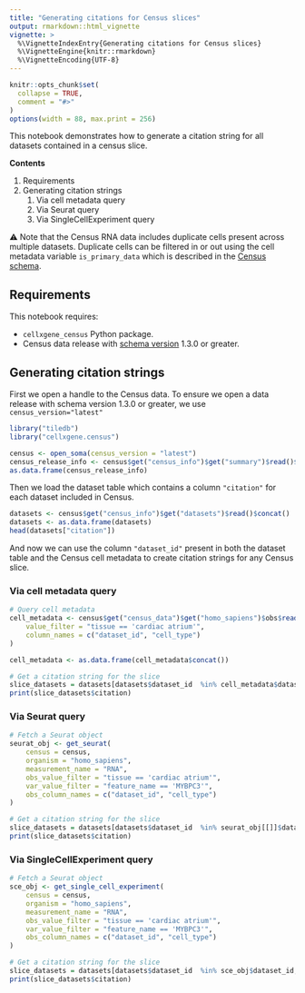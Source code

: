 ```yaml
---
title: "Generating citations for Census slices"
output: rmarkdown::html_vignette
vignette: >
  %\VignetteIndexEntry{Generating citations for Census slices}
  %\VignetteEngine{knitr::rmarkdown}
  %\VignetteEncoding{UTF-8}
---
```


```r
knitr::opts_chunk$set(
  collapse = TRUE,
  comment = "#>"
)
options(width = 88, max.print = 256)
```

This notebook demonstrates how to generate a citation string for all datasets contained in a census slice.

**Contents**

1. Requirements
2. Generating citation strings
   1. Via cell metadata query
   2. Via Seurat query
   3. Via SingleCellExperiment query

⚠️ Note that the Census RNA data includes duplicate cells present across multiple datasets. Duplicate cells can be filtered in or out using the cell metadata variable `is_primary_data` which is described in the [Census schema](https://github.com/chanzuckerberg/cellxgene-census/blob/main/docs/cellxgene_census_schema.md#repeated-data).

## Requirements

This notebook requires:

- `cellxgene_census` Python package.
- Census data release with [schema version](https://github.com/chanzuckerberg/cellxgene-census/blob/main/docs/cellxgene_census_schema.md) 1.3.0 or greater.

## Generating citation strings

First we open a handle to the Census data. To ensure we open a data release with schema version 1.3.0 or greater, we use `census_version="latest"`

```r
library("tiledb")
library("cellxgene.census")

census <- open_soma(census_version = "latest")
census_release_info <- census$get("census_info")$get("summary")$read()$concat()
as.data.frame(census_release_info)
```

Then we load the dataset table which contains a column `"citation"` for each dataset included in Census. 

```r
datasets <- census$get("census_info")$get("datasets")$read()$concat()
datasets <- as.data.frame(datasets)
head(datasets["citation"])
```

And now we can use the column `"dataset_id"` present in both the dataset table and the Census cell metadata to create citation strings for any Census slice.

### Via cell metadata query

```r
# Query cell metadata
cell_metadata <- census$get("census_data")$get("homo_sapiens")$obs$read(
    value_filter = "tissue == 'cardiac atrium'",
    column_names = c("dataset_id", "cell_type")
)

cell_metadata <- as.data.frame(cell_metadata$concat())

# Get a citation string for the slice
slice_datasets = datasets[datasets$dataset_id  %in% cell_metadata$dataset_id,]
print(slice_datasets$citation)
```

### Via Seurat query

```r
# Fetch a Seurat object
seurat_obj <- get_seurat(
    census = census,
    organism = "homo_sapiens",
    measurement_name = "RNA",
    obs_value_filter = "tissue == 'cardiac atrium'",
    var_value_filter = "feature_name == 'MYBPC3'",
    obs_column_names = c("dataset_id", "cell_type")
)

# Get a citation string for the slice
slice_datasets = datasets[datasets$dataset_id  %in% seurat_obj[[]]$dataset_id,]
print(slice_datasets$citation)
```

### Via SingleCellExperiment query

```r
# Fetch a Seurat object
sce_obj <- get_single_cell_experiment(
    census = census,
    organism = "homo_sapiens",
    measurement_name = "RNA",
    obs_value_filter = "tissue == 'cardiac atrium'",
    var_value_filter = "feature_name == 'MYBPC3'",
    obs_column_names = c("dataset_id", "cell_type")
)

# Get a citation string for the slice
slice_datasets = datasets[datasets$dataset_id  %in% sce_obj$dataset_id,]
print(slice_datasets$citation)
```
